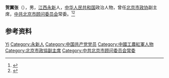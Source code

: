 '''贺翼张'''（{{bd|1908年||2003年||}}），男，[[江西|江西]][[永新|永新]]人，[[中华人民共和国|中华人民共和国]]政治人物，曾任[[北京市政协|北京市政协]]副主席，[[中共北京市顾问委员会|中共北京市顾问委员会]]常委。<ref>{{cite book|title=中囯人名大辞典·当代人物卷|author=廖盖隆等编|year=1990|publisher=上海辞书出版社|location=上海|page=}}</ref><ref>{{Cite book|title=中华人民共和国职官志|author=何虎生, 李耀东, 向常福主编|publisher=中国社会出版社|year=2003|isbn=9787800883934|location=北京|pages=}}</ref>

== 参考资料 ==
{{reflist}}

{{中国人物小作品}}

{{Authority control}}
{{DEFAULTSORT:He贺}}
[[Category:贺姓|Yi]]
[[Category:永新人|Category:永新人]]
[[Category:中国共产党党员|Category:中国共产党党员]]
[[Category:中國工農紅軍人物|Category:中國工農紅軍人物]]
[[Category:北京市政協副主席|Category:北京市政協副主席]]
[[Category:中共北京市顾问委员会常委|Category:中共北京市顾问委员会常委]]